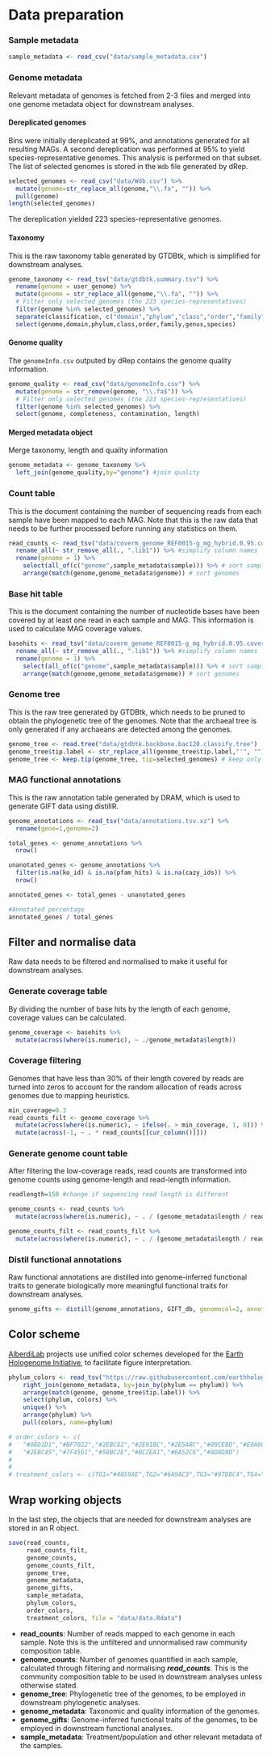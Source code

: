# Data preparation

### Sample metadata

```r
sample_metadata <- read_csv("data/sample_metadata.csv")
```

### Genome metadata
Relevant metadata of genomes is fetched from 2-3 files and merged into one genome metadata object for downstream analyses.

#### Dereplicated genomes

Bins were initially dereplicated at 99%, and annotations generated for all resulting MAGs. A second dereplication was performed at 95% to yield species-representative genomes. This analysis is performed on that subset. The list of selected genomes is stored in the `Wdb` file generated by dRep. 

```r
selected_genomes <- read_csv("data/Wdb.csv") %>% 
  mutate(genome=str_replace_all(genome,"\\.fa", "")) %>% 
  pull(genome)
length(selected_genomes)
```

The dereplication yielded 223 species-representative genomes.

#### Taxonomy
This is the raw taxonomy table generated by GTDBtk, which is simplified for downstream analyses.
```r
genome_taxonomy <- read_tsv("data/gtdbtk.summary.tsv") %>%
  rename(genome = user_genome) %>%
  mutate(genome = str_replace_all(genome,"\\.fa", "")) %>%
  # Filter only selected genomes (the 223 species-representatives)
  filter(genome %in% selected_genomes) %>% 
  separate(classification, c("domain","phylum","class","order","family","genus","species"),  sep =";") %>%
  select(genome,domain,phylum,class,order,family,genus,species)
```

#### Genome quality

The `genomeInfo.csv` outputed by dRep contains the genome quality information.


```r
genome_quality <- read_csv("data/genomeInfo.csv") %>%
  mutate(genome = str_remove(genome, "\\.fa$")) %>%
  # Filter only selected genomes (the 223 species-representatives)
  filter(genome %in% selected_genomes) %>% 
  select(genome, completeness, contamination, length)
```

#### Merged metadata object
Merge taxonomy, length and quality information
```r
genome_metadata <- genome_taxonomy %>%
  left_join(genome_quality,by="genome") #join quality
```

### Count table
This is the document containing the number of sequencing reads from each sample have been mapped to each MAG. Note that this is the raw data that needs to be further processed before running any statistics on them.

```r
read_counts <- read_tsv("data/coverm_genome_REF0015-g_mg_hybrid.0.95.count.tsv") %>%
  rename_all(~ str_remove_all(., ".lib1")) %>% #simplify column names
  rename(genome = 1) %>%
    select(all_of(c("genome",sample_metadata$sample))) %>% # sort samples
    arrange(match(genome,genome_metadata$genome)) # sort genomes
```

### Base hit table
This is the document containing the number of nucleotide bases have been covered by at least one read in each sample and MAG. This information is used to calculate MAG coverage values.

```r
basehits <- read_tsv("data/coverm_genome_REF0015-g_mg_hybrid.0.95.covered_bases.tsv") %>%
  rename_all(~ str_remove_all(., ".lib1")) %>% #simplify column names
  rename(genome = 1) %>%
    select(all_of(c("genome",sample_metadata$sample))) %>% # sort samples
    arrange(match(genome,genome_metadata$genome)) # sort genomes
```

### Genome tree
This is the raw tree generated by GTDBtk, which needs to be pruned to obtain the phylogenetic tree of the genomes. Note that the archaeal tree is only generated if any archaeans are detected among the genomes.

```r
genome_tree <- read.tree("data/gtdbtk.backbone.bac120.classify.tree")
genome_tree$tip.label <- str_replace_all(genome_tree$tip.label,"'", "") #remove single quotes in MAG names
genome_tree <- keep.tip(genome_tree, tip=selected_genomes) # keep only MAG tips
```

### MAG functional annotations
This is the raw annotation table generated by DRAM, which is used to generate GIFT data using distillR.
```r
genome_annotations <- read_tsv("data/annotations.tsv.xz") %>%
  rename(gene=1,genome=2)

total_genes <- genome_annotations %>%
  nrow()

unanotated_genes <- genome_annotations %>%
  filter(is.na(ko_id) & is.na(pfam_hits) & is.na(cazy_ids)) %>% 
  nrow()

annotated_genes <- total_genes - unanotated_genes

#Annotated percentage
annotated_genes / total_genes
```

## Filter and normalise data
Raw data needs to be filtered and normalised to make it useful for downstream analyses. 

### Generate coverage table
By dividing the number of base hits by the length of each genome, coverage values can be calculated.

```r
genome_coverage <- basehits %>%
  mutate(across(where(is.numeric), ~ ./genome_metadata$length))
```

### Coverage filtering
Genomes that have less than 30% of their length covered by reads are turned into zeros to account for the random allocation of reads across genomes due to mapping heuristics. 

```r
min_coverage=0.3
read_counts_filt <- genome_coverage %>%
  mutate(across(where(is.numeric), ~ ifelse(. > min_coverage, 1, 0))) %>%
  mutate(across(-1, ~ . * read_counts[[cur_column()]])) 
```

### Generate genome count table
After filtering the low-coverage reads, read counts are transformed into genome counts using genome-length and read-length information.

```r
readlength=150 #change if sequencing read length is different

genome_counts <- read_counts %>%
  mutate(across(where(is.numeric), ~ . / (genome_metadata$length / readlength) ))

genome_counts_filt <- read_counts_filt %>%
  mutate(across(where(is.numeric), ~ . / (genome_metadata$length / readlength) ))
```

### Distil functional annotations
Raw functional annotations are distilled into genome-inferred functional traits to generate biologically more meaningful functional traits for downstream analyses.

```r
genome_gifts <- distill(genome_annotations, GIFT_db, genomecol=2, annotcol=c(9,10,19))
```

## Color scheme

[AlberdiLab](www.alberdilab.dk) projects use unified color schemes developed for the [Earth Hologenome Initiative](www.earthhologenome.org), to facilitate figure interpretation.

```r
phylum_colors <- read_tsv("https://raw.githubusercontent.com/earthhologenome/EHI_taxonomy_colour/main/ehi_phylum_colors.tsv") %>%
    right_join(genome_metadata, by=join_by(phylum == phylum)) %>%
    arrange(match(genome, genome_tree$tip.label)) %>%
    select(phylum, colors) %>% 
    unique() %>%
    arrange(phylum) %>%
    pull(colors, name=phylum)

# order_colors <- c(
#   "#08D1D1","#BF7022","#2EBC82","#2E91BC","#2E5ABC","#09CE8D","#E0A608","#097265","#AB56D8","#0AA01F","#274945","#4E397A","#B3265B",
#   "#2EBC45","#7F4561","#58BC2E","#BC2EA1","#6A52C6","#AD8D8D")
# 
# 
# treatment_colors <- c(TG1="#4059AE",TG2="#6A9AC3",TG3="#97D8C4",TG4="#AFD699",TG5="#F3B942")
```


## Wrap working objects
In the last step, the objects that are needed for downstream analyses are stored in an R object.

```r
save(read_counts, 
     read_counts_filt, 
     genome_counts, 
     genome_counts_filt, 
     genome_tree, 
     genome_metadata, 
     genome_gifts, 
     sample_metadata, 
     phylum_colors,
     order_colors,
     treatment_colors, file = "data/data.Rdata")
```

- **read_counts**: Number of reads mapped to each genome in each sample. Note this is the unfiltered and unnormalised raw community composition table.
- **genome_counts**: Number of genomes quantified in each sample, calculated through filtering and normalising ***read_counts***. This is the community composition table to be used in downstream analyses unless otherwise stated.
- **genome_tree**: Phylogenetic tree of the genomes, to be employed in downstream phylogenetic analyses.
- **genome_metadata**: Taxonomic and quality information of the genomes.
- **genome_gifts**: Genome-inferred functional traits of the genomes, to be employed in downstream functional analyses.
- **sample_metadata**: Treatment/population and other relevant metadata of the samples.
